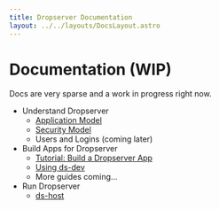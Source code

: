```yaml
---
title: Dropserver Documentation
layout: ../../layouts/DocsLayout.astro
---
```



# Documentation (WIP)

<Note>Docs are very sparse and a work in progress right now.</Note>

- Understand Dropserver
  - [Application Model](application-model)
  - [Security Model](security-model)
  - Users and Logins (coming later)
- Build Apps for Dropserver
  - [Tutorial: Build a Dropserver App](build-dropserver-app-tutorial)
  - [Using ds-dev](ds-dev)
  - More guides coming...
- Run Dropserver
  - [ds-host](ds-host)